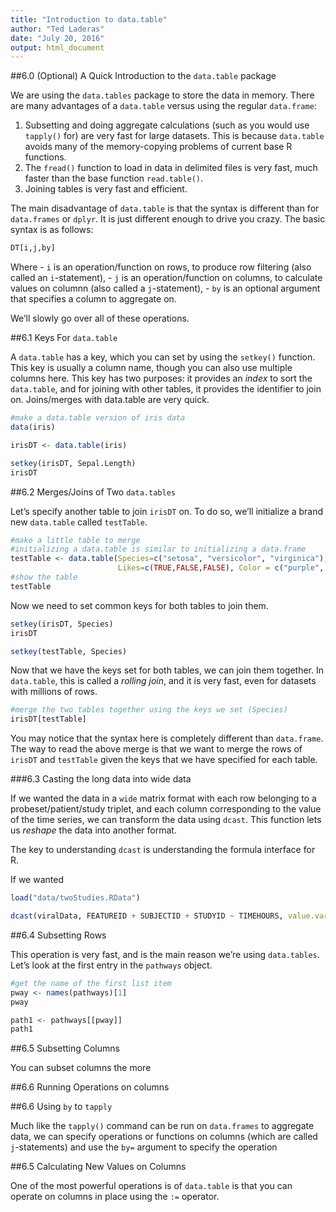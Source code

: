 ```yaml
---
title: "Introduction to data.table"
author: "Ted Laderas"
date: "July 20, 2016"
output: html_document
---
```


##6.0 (Optional) A Quick Introduction to the `data.table` package

We are using the `data.tables` package to store the data in memory. There are many advantages of a `data.table` versus using the regular `data.frame`:

1. Subsetting and doing aggregate calculations (such as you would use `tapply()` for) are very fast for large datasets. This is because `data.table` avoids many of the memory-copying problems of current base R functions.
2. The `fread()` function to load in data in delimited files is very fast, much faster than the base function `read.table()`.
3. Joining tables is very fast and efficient.

The main disadvantage of `data.table` is that the syntax is different than for `data.frames` or `dplyr`. It is just different enough to drive you crazy. The basic syntax is as follows:

```r
DT[i,j,by]
```

Where 
- `i` is an operation/function on rows, to produce row filtering (also called an `i`-statement),
- `j` is an operation/function on columns, to calculate values on columnn (also called a `j`-statement),
- `by` is an optional argument that specifies a column to aggregate on.

We'll slowly go over all of these operations.

##6.1 Keys For `data.table`

A `data.table` has a key, which you can set by using the `setkey()` function. This key is usually a column name, though you can also use multiple columns here. This key has two purposes: it provides an *index* to sort the `data.table`, and for joining with other tables, it provides the identifier to join on. Joins/merges with data.table are very quick.

```r
#make a data.table version of iris data
data(iris)

irisDT <- data.table(iris)

setkey(irisDT, Sepal.Length)
irisDT
```

##6.2 Merges/Joins of Two `data.tables`

Let's specify another table to join `irisDT` on. To do so, we'll initialize a brand new `data.table` called `testTable`.

```r
#make a little table to merge
#initializing a data.table is similar to initializing a data.frame
testTable <- data.table(Species=c("setosa", "versicolor", "virginica"), 
                        Likes=c(TRUE,FALSE,FALSE), Color = c("purple", "purple", "pink"))
#show the table
testTable
```

Now we need to set common keys for both tables to join them.

```r
setkey(irisDT, Species)
irisDT

setkey(testTable, Species)
```

Now that we have the keys set for both tables, we can join them together. In `data.table`, this is called a *rolling join*, and it is very fast, even for datasets with millions of rows. 

```r
#merge the two tables together using the keys we set (Species)
irisDT[testTable]
```

You may notice that the syntax here is completely different than `data.frame`. The way to read the above merge is that we want to merge the rows of `irisDT` and `testTable` given the keys that we have specified for each table.

###6.3 Casting the long data into wide data

If we wanted the data in a `wide` matrix format with each row belonging to a probeset/patient/study triplet, and each column corresponding to the value of the time series, we can transform the data using `dcast`. This function lets us *reshape* the data into another format. 

The key to understanding `dcast` is understanding the formula interface for R.

If we wanted 

```r
load("data/twoStudies.RData")

dcast(viralData, FEATUREID + SUBJECTID + STUDYID ~ TIMEHOURS, value.var= "value", fun.aggregate = mean)
```

##6.4 Subsetting Rows

This operation is very fast, and is the main reason we're using `data.tables`. Let's look at the first entry in the `pathways` object.

```r
#get the name of the first list item
pway <- names(pathways)[1]
pway

path1 <- pathways[[pway]]
path1
```

##6.5 Subsetting Columns

You can subset columns the more 


##6.6 Running Operations on columns



##6.6 Using `by` to `tapply`

Much like the `tapply()` command can be run on `data.frames` to aggregate data, we can specify operations or functions on columns (which are called `j`-statements) and use the `by=` argument to specify the operation 

##6.5 Calculating New Values on Columns

One of the most powerful operations is of `data.table` is that you can operate on columns in place using the `:=` operator. 